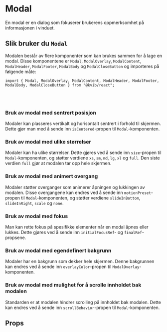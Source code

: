 

<Meta of={ModalStories} />

<DocsContainer>

# Modal

En modal er en dialog som fokuserer brukerens oppmerksomhet på informasjonen i vinduet.

<Canvas of={ModalStories.Modal} />

<Feedback component="Modal" />

## Slik bruker du `Modal`
Modalen består av flere komponenter som kan brukes sammen for å lage en modal. Disse komponentene er `Modal`, `ModalOverlay`, `ModalContent`, `ModalHeader`, `ModalFooter`, `ModalBody` og `ModalCloseButton` og importeres på følgende måte:

```tsx
import { Modal, ModalOverlay, ModalContent, ModalHeader, ModalFooter, ModalBody, ModalCloseButton } from "@kvib/react";
```
<br/><br/>

### Bruk av modal med sentrert posisjon
Modaler kan plasseres vertikalt og horisontalt sentrert i forhold til skjermen. Dette gjør man med å sende inn `isCentered`-propen til `Modal`-komponenten.
<Canvas of={ModalStories.ModalCentered} />


### Bruk av modal med ulike størrelser
Modaler kan ha ulike størrelser. Dette gjøres ved å sende inn `size`-propen til `Modal`-komponenten, og støtter verdiene `xs`, `sm`, `md`, `lg`, `xl` og `full`. Den siste verdien `full` gjør at modalen tar opp hele skjermen.
<Canvas of={ModalStories.ModalSizes} />


### Bruk av modal med animert overgang
Modaler støtter overganger som animerer åpningen og lukkingen av modalen. Disse overgangene kan endres ved å sende inn `motionPreset`-propen til `Modal`-komponenten, og støtter verdiene `slideInBottom`, `slideInRight`, `scale` og `none`.
<Canvas of={ModalStories.ModalTransition} />


### Bruk av modal med fokus
Man kan rette fokus på spesifikke elementer når en modal åpnes eller lukkes. Dette gjøres ved å sende inn `initialFocusRef`- og `finalRef`-propsene.
<Canvas of={ModalStories.ModalFocus} />

### Bruk av modal med egendefinert bakgrunn
Modaler har en bakgrunn som dekker hele skjermen. Denne bakgrunnen kan endres ved å sende inn `overlayColor`-propen til `ModalOverlay`-komponenten.
<Canvas of={ModalStories.ModalBackdrop} />


### Bruk av modal med mulighet for å scrolle innholdet bak modalen
Standarden er at modalen hindrer scrolling på innholdet bak modalen. Dette kan endres ved å sende inn `scrollBehavior`-propen til `Modal`-komponenten.
<Canvas of={ModalStories.ModalScrolling} />

## Props
<Controls of={ModalStories.Modal}/>


</DocsContainer>
